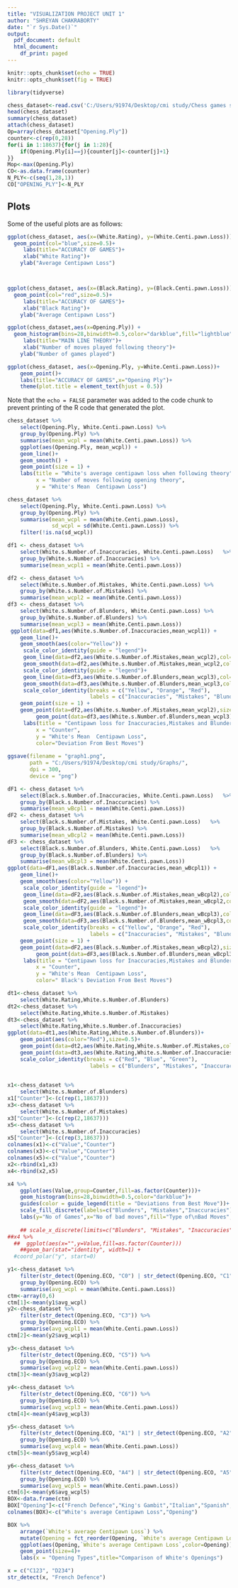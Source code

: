 ```yaml
---
title: "VISUALIZATION PROJECT UNIT 1"
author: "SHREYAN CHAKRABORTY"
date: "`r Sys.Date()`"
output:
  pdf_document: default
  html_document:
    df_print: paged
---
```


```r
knitr::opts_chunk$set(echo = TRUE)
knitr::opts_chunk$set(fig = TRUE)
```

```r
library(tidyverse)
```


```r
chess_dataset<-read.csv('C:/Users/91974/Desktop/cmi study/Chess games stats.csv')
head(chess_dataset)
summary(chess_dataset)
attach(chess_dataset)
Op=array(chess_dataset["Opening.Ply"])
counter<-c(rep(0,28))
for(i in 1:18637){for(j in 1:28){
    if(Opening.Ply[i]==j){counter[j]<-counter[j]+1}    
}}
Mop<-max(Opening.Ply)
CO<-as.data.frame(counter)
N_PLY<-c(seq(1,28,1))
CO["OPENING_PLY"]<-N_PLY

```

## Plots

Some of the useful plots are as follows:

```r
ggplot(chess_dataset, aes(x=(White.Rating), y=(White.Centi.pawn.Loss))) +
  geom_point(col="blue",size=0.5)+
     labs(title="ACCURACY OF GAMES")+
     xlab("White Rating")+
    ylab("Average Centipawn Loss")



ggplot(chess_dataset, aes(x=(Black.Rating), y=(Black.Centi.pawn.Loss))) +
  geom_point(col="red",size=0.5)+
     labs(title="ACCURACY OF GAMES")+
     xlab("Black Rating")+
    ylab("Average Centipawn Loss")

ggplot(chess_dataset,aes(x=Opening.Ply)) +
  geom_histogram(bins=28,binwidth=0.5,color="darkblue",fill="lightblue")+ 
     labs(title="MAIN LINE THEORY")+
     xlab("Number of moves played following theory")+
    ylab("Number of games played")

ggplot(chess_dataset, aes(x=Opening.Ply, y=White.Centi.pawn.Loss))+
    geom_point()+
    labs(title="ACCURACY OF GAMES",x="Opening Ply")+
    theme(plot.title = element_text(hjust = 0.5))
```

Note that the `echo = FALSE` parameter was added to the code chunk to prevent printing of the R code that generated the plot.


```r
chess_dataset %>% 
    select(Opening.Ply, White.Centi.pawn.Loss) %>%
    group_by(Opening.Ply) %>% 
    summarise(mean_wcpl = mean(White.Centi.pawn.Loss)) %>% 
    ggplot(aes(Opening.Ply, mean_wcpl)) +
    geom_line()+
    geom_smooth() +
    geom_point(size = 1) +
    labs(title = "White's average centipawn loss when following theory",
         x = "Number of moves following opening theory",
         y = "White's Mean  Centipawn Loss")
```
```r
chess_dataset %>% 
    select(Opening.Ply, White.Centi.pawn.Loss) %>%
    group_by(Opening.Ply) %>% 
    summarise(mean_wcpl = mean(White.Centi.pawn.Loss),
              sd_wcpl = sd(White.Centi.pawn.Loss)) %>% 
    filter(!is.na(sd_wcpl))
```


```r
df1 <- chess_dataset %>% 
    select(White.s.Number.of.Inaccuracies, White.Centi.pawn.Loss)   %>%
    group_by(White.s.Number.of.Inaccuracies) %>% 
    summarise(mean_wcpl1 = mean(White.Centi.pawn.Loss)) 

df2 <- chess_dataset %>% 
    select(White.s.Number.of.Mistakes, White.Centi.pawn.Loss) %>%
    group_by(White.s.Number.of.Mistakes) %>% 
    summarise(mean_wcpl2 = mean(White.Centi.pawn.Loss)) 
df3 <- chess_dataset %>% 
    select(White.s.Number.of.Blunders, White.Centi.pawn.Loss) %>%
    group_by(White.s.Number.of.Blunders) %>% 
    summarise(mean_wcpl3 = mean(White.Centi.pawn.Loss)) 
 ggplot(data=df1,aes(White.s.Number.of.Inaccuracies,mean_wcpl1)) +
    geom_line()+
    geom_smooth(aes(color="Yellow")) +
     scale_color_identity(guide = "legend")+
     geom_line(data=df2,aes(White.s.Number.of.Mistakes,mean_wcpl2),col="purple")+
     geom_smooth(data=df2,aes(White.s.Number.of.Mistakes,mean_wcpl2,color="Orange"))+
     scale_color_identity(guide = "legend")+
     geom_line(data=df3,aes(White.s.Number.of.Blunders,mean_wcpl3),col="blue")+
     geom_smooth(data=df3,aes(White.s.Number.of.Blunders,mean_wcpl3,color="Red"))+
     scale_color_identity(breaks = c("Yellow", "Orange", "Red"),
                          labels = c("Inaccuracies", "Mistakes", "Blunders"),guide = "legend")+
    geom_point(size = 1) +
    geom_point(data=df2,aes(White.s.Number.of.Mistakes,mean_wcpl2),size=1)+
         geom_point(data=df3,aes(White.s.Number.of.Blunders,mean_wcpl3),size=1)+
     labs(title = "Centipawn loss for Inaccuracies,Mistakes and Blunders",
         x = "Counter",
         y = "White's Mean  Centipawn Loss",
         color="Deviation From Best Moves")
 
ggsave(filename = "graph1.png",
       path = "C:/Users/91974/Desktop/cmi study/Graphs/",
       dpi = 300,
       device = "png")
```
```r
dF1 <- chess_dataset %>% 
    select(Black.s.Number.of.Inaccuracies, White.Centi.pawn.Loss)   %>%
    group_by(Black.s.Number.of.Inaccuracies) %>% 
    summarise(mean_wBcpl1 = mean(White.Centi.pawn.Loss))
dF2 <- chess_dataset %>% 
    select(Black.s.Number.of.Mistakes, White.Centi.pawn.Loss)   %>%
    group_by(Black.s.Number.of.Mistakes) %>% 
    summarise(mean_wBcpl2 = mean(White.Centi.pawn.Loss)) 
dF3 <- chess_dataset %>% 
    select(Black.s.Number.of.Blunders, White.Centi.pawn.Loss)   %>%
    group_by(Black.s.Number.of.Blunders) %>% 
    summarise(mean_wBcpl3 = mean(White.Centi.pawn.Loss))
ggplot(data=dF1,aes(Black.s.Number.of.Inaccuracies,mean_wBcpl1)) +
    geom_line()+
    geom_smooth(aes(color="Yellow")) +
     scale_color_identity(guide = "legend")+
     geom_line(data=dF2,aes(Black.s.Number.of.Mistakes,mean_wBcpl2),col="purple")+
     geom_smooth(data=dF2,aes(Black.s.Number.of.Mistakes,mean_wBcpl2,color="Orange"))+
     scale_color_identity(guide = "legend")+
     geom_line(data=dF3,aes(Black.s.Number.of.Blunders,mean_wBcpl3),col="blue")+
     geom_smooth(data=dF3,aes(Black.s.Number.of.Blunders,mean_wBcpl3,color="Red"))+
     scale_color_identity(breaks = c("Yellow", "Orange", "Red"),
                          labels = c("Inaccuracies", "Mistakes", "Blunders"),guide = "legend")+
    geom_point(size = 1) +
    geom_point(data=dF2,aes(Black.s.Number.of.Mistakes,mean_wBcpl2),size=1)+
         geom_point(data=dF3,aes(Black.s.Number.of.Blunders,mean_wBcpl3),size=1)+
     labs(title = "Centipawn loss for Inaccuracies,Mistakes and Blunders",
         x = "Counter",
         y = "White's Mean  Centipawn Loss",
         color=" Black's Deviation From Best Moves")


```
```r
dt1<-chess_dataset %>%
    select(White.Rating,White.s.Number.of.Blunders) 
dt2<-chess_dataset %>%
    select(White.Rating,White.s.Number.of.Mistakes)
dt3<-chess_dataset %>%
    select(White.Rating,White.s.Number.of.Inaccuracies)
ggplot(data=dt1,aes(White.Rating,White.s.Number.of.Blunders))+
    geom_point(aes(color="Red"),size=0.5)+
    geom_point(data=dt2,aes(White.Rating,White.s.Number.of.Mistakes,color="Blue"),size=0.5)+
    geom_point(data=dt3,aes(White.Rating,White.s.Number.of.Inaccuracies,color="Green"),size=0.5)+
    scale_color_identity(breaks = c("Red", "Blue", "Green"),
                          labels = c("Blunders", "Mistakes", "Inaccuracies"),guide = "legend")
    
```
```r
x1<-chess_dataset %>%
    select(White.s.Number.of.Blunders)
x1["Counter"]<-(c(rep(1,18637)))
x3<-chess_dataset %>%
    select(White.s.Number.of.Mistakes)
x3["Counter"]<-(c(rep(2,18637)))
x5<-chess_dataset %>%
    select(White.s.Number.of.Inaccuracies)
x5["Counter"]<-(c(rep(3,18637)))
colnames(x1)<-c("Value","Counter")
colnames(x3)<-c("Value","Counter")
colnames(x5)<-c("Value","Counter")
x2<-rbind(x1,x3)  
x4<-rbind(x2,x5)

x4 %>%
    ggplot(aes(Value,group=Counter,fill=as.factor(Counter)))+
    geom_histogram(bins=28,binwidth=0.5,color="darkblue")+
    guides(color = guide_legend(title = "Deviations from Best Move"))+
    scale_fill_discrete(labels=c("Blunders", "Mistakes","Inaccuracies")) +
    labs(y="No of Games",x="No of bad moves",fill="Type of\nBad Moves",title="Proportion of Games by no of Bad Moves")
    
    ## scale_x_discrete(limits=c("Blunders", "Mistakes", "Inaccuracies"))
##x4 %>%
  ##  ggplot(aes(x="",y=Value,fill=as.factor(Counter)))
    ##geom_bar(stat="identity", width=1) +
  #coord_polar("y", start=0)
```


```r
y1<-chess_dataset %>% 
    filter(str_detect(Opening.ECO, "C0") | str_detect(Opening.ECO, "C1")) %>% 
    group_by(Opening.ECO) %>% 
    summarise(avg_wcpl = mean(White.Centi.pawn.Loss))
ctm<-array(0,6)
ctm[1]<-mean(y1$avg_wcpl)    
y2<-chess_dataset %>% 
    filter(str_detect(Opening.ECO, "C3")) %>% 
    group_by(Opening.ECO) %>% 
    summarise(avg_wcpl1 = mean(White.Centi.pawn.Loss))
ctm[2]<-mean(y2$avg_wcpl1)

y3<-chess_dataset %>% 
    filter(str_detect(Opening.ECO, "C5")) %>% 
    group_by(Opening.ECO) %>% 
    summarise(avg_wcpl2 = mean(White.Centi.pawn.Loss))
ctm[3]<-mean(y3$avg_wcpl2)

y4<-chess_dataset %>% 
    filter(str_detect(Opening.ECO, "C6")) %>% 
    group_by(Opening.ECO) %>% 
    summarise(avg_wcpl3 = mean(White.Centi.pawn.Loss))
ctm[4]<-mean(y4$avg_wcpl3)

y5<-chess_dataset %>% 
    filter(str_detect(Opening.ECO, "A1") | str_detect(Opening.ECO, "A2")|str_detect(Opening.ECO, "A3")) %>% 
    group_by(Opening.ECO) %>% 
    summarise(avg_wcpl4 = mean(White.Centi.pawn.Loss))
ctm[5]<-mean(y5$avg_wcpl4)

y6<-chess_dataset %>% 
    filter(str_detect(Opening.ECO, "A4") | str_detect(Opening.ECO, "A5")|str_detect(Opening.ECO, "A6")|str_detect(Opening.ECO, "A7")|str_detect(Opening.ECO, "A8")) %>% 
    group_by(Opening.ECO) %>% 
    summarise(avg_wcpl5 = mean(White.Centi.pawn.Loss))
ctm[6]<-mean(y6$avg_wcpl5)
BOX<-data.frame(ctm)
BOX["Opening"]<-c("French Defence","King's Gambit","Italian","Spanish","English","Queen Pawn")
colnames(BOX)<-c("White's average Centipawn Loss","Opening")

BOX %>%
    arrange(`White's average Centipawn Loss`) %>% 
    mutate(Opening = fct_reorder(Opening, `White's average Centipawn Loss`)) %>% 
    ggplot(aes(Opening,`White's average Centipawn Loss`,color=Opening))+
    geom_point(size=4)+
    labs(x = "Opening Types",title="Comparison of White's Openings")

```

```r
x = c("C123", "D234")
str_detect(x, "French Defence")
```



